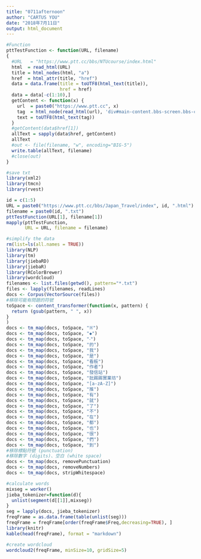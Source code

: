 ```yaml
---
title: "0711afternoon"
author: "CARTUS YOU"
date: "2018年7月11日"
output: html_document
---
```


```R
#Function
pttTestFunction <- function(URL, filename)
{
  #URL   = "https://www.ptt.cc/bbs/NTUcourse/index.html"
  html  = read_html(URL)
  title = html_nodes(html, "a")
  href  = html_attr(title, "href")
  data = data.frame(title = toUTF8(html_text(title)),
                    href = href)
  data = data[-c(1:10),]
  getContent <- function(x) {
    url  = paste0("https://www.ptt.cc", x)
    tag  = html_node(read_html(url), 'div#main-content.bbs-screen.bbs-content')
    text = toUTF8(html_text(tag))
  }
  #getContent(data$href[1])
  allText = sapply(data$href, getContent)
  allText
  #out <- file(filename, "w", encoding="BIG-5") 
  write.table(allText, filename) 
  #close(out) 
}
```

```R
#save txt
library(xml2)
library(tmcn)
library(rvest)

id = c(1:5)
URL = paste0("https://www.ptt.cc/bbs/Japan_Travel/index", id, ".html")
filename = paste0(id, ".txt")
pttTestFunction(URL[1], filename[1])
mapply(pttTestFunction, 
       URL = URL, filename = filename)
```

```R
#simplify the data
rm(list=ls(all.names = TRUE))
library(NLP)
library(tm)
library(jiebaRD)
library(jiebaR)
library(RColorBrewer)
library(wordcloud)
filenames <- list.files(getwd(), pattern="*.txt")
files <- lapply(filenames, readLines)
docs <- Corpus(VectorSource(files))
#移除可能有問題的符號
toSpace <- content_transformer(function(x, pattern) {
  return (gsub(pattern, " ", x))
}
)
docs <- tm_map(docs, toSpace, "※")
docs <- tm_map(docs, toSpace, "◆")
docs <- tm_map(docs, toSpace, "‧")
docs <- tm_map(docs, toSpace, "的")
docs <- tm_map(docs, toSpace, "我")
docs <- tm_map(docs, toSpace, "是")
docs <- tm_map(docs, toSpace, "看板")
docs <- tm_map(docs, toSpace, "作者")
docs <- tm_map(docs, toSpace, "發信站")
docs <- tm_map(docs, toSpace, "批踢踢實業坊")
docs <- tm_map(docs, toSpace, "[a-zA-Z]")
docs <- tm_map(docs, toSpace, "推")
docs <- tm_map(docs, toSpace, "有")
docs <- tm_map(docs, toSpace, "就")
docs <- tm_map(docs, toSpace, "了")
docs <- tm_map(docs, toSpace, "不")
docs <- tm_map(docs, toSpace, "在")
docs <- tm_map(docs, toSpace, "都")
docs <- tm_map(docs, toSpace, "也")
docs <- tm_map(docs, toSpace, "很")
docs <- tm_map(docs, toSpace, "們")
docs <- tm_map(docs, toSpace, "到")
#移除標點符號 (punctuation)
#移除數字 (digits)、空白 (white space)
docs <- tm_map(docs, removePunctuation)
docs <- tm_map(docs, removeNumbers)
docs <- tm_map(docs, stripWhitespace)
```

```R
#calculate words
mixseg = worker()
jieba_tokenizer=function(d){
  unlist(segment(d[[1]],mixseg))
}
seg = lapply(docs, jieba_tokenizer)
freqFrame = as.data.frame(table(unlist(seg)))
freqFrame = freqFrame[order(freqFrame$Freq,decreasing=TRUE), ]
library(knitr)
kable(head(freqFrame), format = "markdown")
```

```R
#create wordcloud
wordcloud2(freqFrame, minSize=10, gridSize=5)
```
